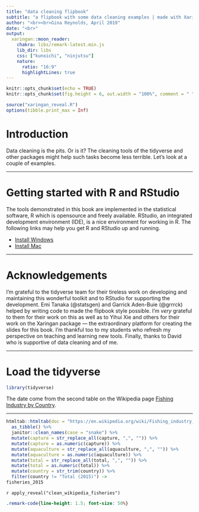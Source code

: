 ```yaml
---
title: "data cleaning flipbook"
subtitle: "a flipbook with some data cleaning examples | made with Xaringan"
author: "<br><br>Gina Reynolds, April 2019"
date: "<br>"
output:
  xaringan::moon_reader:
    chakra: libs/remark-latest.min.js
    lib_dir: libs
    css: ["kunoichi", "ninjutsu"]
    nature:
      ratio: "16:9"
      highlightLines: true
---
```


```r
knitr::opts_chunk$set(echo = TRUE)
knitr::opts_chunk$set(fig.height = 6, out.width = "100%", comment = " ", cache = F)

source("xaringan_reveal.R")
options(tibble.print_max = Inf) 
```


# Introduction

Data cleaning is the pits.  Or is it?  The cleaning tools of the tidyverse and other packages might help such tasks become less terrible.  Let's look at a couple of examples. 

<!-- Data transformation, visualization, and modeling are key steps of data analysis.  The incredibly popular collection of packages known as the *Tidyverse* have made these activities more fluid and intuitive in R. -->

<!-- Still, the syntax and behavior of the functions must be learned and remembered; having references and examples at the ready may be helpful to newcomers taking on this task.  The "Tidyverse in Action" is aimed at providing such a reference alongside other invaluable resources.  [R for Data Science](https://r4ds.had.co.nz/index.html) and the [RStudio cheatsheets](https://www.rstudio.com/resources/cheatsheets/) are particularly useful.  -->

<!-- Topics to be included are wrangling, plotting, and modeling.  The wrangling section is the most developed at this point, thought there is more to add.  In the first formulation of this book, I divided wrangling and plotting.  But no plots didn't feel very satisfying.  It's a bit more of a slog to follow the data transformation steps.  So there will be plotting throughout -- respite from looking at transforming tables of text -- even when plotting is not the emphasis of the section. I've included some ideas on plotting but there isn't much organization or explanation at this point.  There's nothing on modeling yet.  Someday.   -->


---

# Getting started with R and RStudio

The tools demonstrated in this book are implemented in the statistical software, R which is opensource and freely available.  RStudio, an integrated development environment (IDE), is a nice environment for working in R.  The following links may help you get R and RStudio up and running. 

- [Install Windows](https://www.youtube.com/watch?v=aCRMhAWmtpw)
- [Install Mac](https://www.youtube.com/watch?v=GLLZhc_5enQ)


---

# Acknowledgements

I'm grateful to the tidyverse team for their tireless work on developing and maintaining this wonderful toolkit and to RStudio for supporting the development.  Emi Tanaka (@statsgen) and Garrick Aden-Buie (@grrrck) helped by writing code to made the flipbook style possible. I'm *very* grateful to them for their work on this as well as to Yihui Xie and others for their work on the Xaringan package --- the extraordinary platform for creating the slides for this book.  I'm thankful too to my students who refresh my perspective on teaching and learning new tools.  Finally, thanks to David who is supportive of data cleaning and of me. 



---

# Load the tidyverse

```r
library(tidyverse)
```

The date come from the second table on the Wikipedia page [Fishing Industry by Country](https://en.wikipedia.org/wiki/Fishing_industry_by_country).

---

```r
htmltab::htmltab(doc = "https://en.wikipedia.org/wiki/Fishing_industry_by_country", which = 2) %>% 
  as_tibble() %>% 
  janitor::clean_names(case = "snake") %>% 
  mutate(capture = str_replace_all(capture, ",", "")) %>% 
  mutate(capture = as.numeric(capture)) %>% 
  mutate(aquaculture = str_replace_all(aquaculture, ",", "")) %>% 
  mutate(aquaculture = as.numeric(aquaculture)) %>% 
  mutate(total = str_replace_all(total, ",", "")) %>% 
  mutate(total = as.numeric(total)) %>% 
  mutate(country = str_trim(country)) %>% 
  filter(country != "Total (2015)") ->
fisheries_2015
```

`r apply_reveal("clean_wikipedia_fisheries")`



<!-- --- -->

<!-- I get the UN Security Council data from the UN's website "Countries Elected Members of the Security Council". -->

<!-- ```{r} -->
<!-- text <- readLines("https://www.un.org/securitycouncil/content/countries-elected-members", encoding = "windows-1252") -->
<!-- text -->
<!-- ``` -->


<!-- --- -->

<!-- ```{r unsc_membership_clean, eval = F, echo = F} -->
<!-- tibble(text) %>%  -->
<!--   mutate(tenure = str_detect(text, "^\\d")) %>%  -->
<!--   mutate(country = ifelse(!tenure,text, NA)) %>% -->
<!--   fill(country) %>% -->
<!--   filter(tenure) %>% -->
<!--   mutate(tenure = str_split(text, ",")) %>%  -->
<!--   unnest() %>% -->
<!--   mutate(country = str_trim(country)) %>%  -->
<!--   mutate(tenure = str_trim(tenure)) %>% -->
<!--   select(-text) %>% -->
<!--   separate(tenure, c("first_year_tenure", "second_year_tenure")) %>% -->
<!--   mutate(first_year_tenure = as.numeric(first_year_tenure)) %>% -->
<!--   mutate(second_year_tenure = as.numeric(second_year_tenure)) %>% -->
<!--   arrange(country, first_year_tenure) %>% -->
<!--   filter(country != "Saudi Arabia") %>% -->
<!--   bind_rows(data_frame(country = "East Germany", first_year_tenure = 1980, second_year_tenure = 1981, which_tenure = 1)) %>%  # East German case was missing -->
<!--   mutate(country = countrycode::countrycode(sourcevar = country, origin = "country.name", destination = "country.name")) %>% -->
<!--   group_by(country) %>% -->
<!--   mutate(which_tenure = 1:n()) %>% -->
<!--   ungroup() %>% -->
<!--   gather(key = "which_tenure_year", value = "year", first_year_tenure:second_year_tenure) %>% -->
<!--   filter(!is.na(year)) -->
<!-- ``` -->

<!-- `r apply_reveal("unsc_membership_clean")` -->




```css
.remark-code{line-height: 1.5; font-size: 50%}
```








